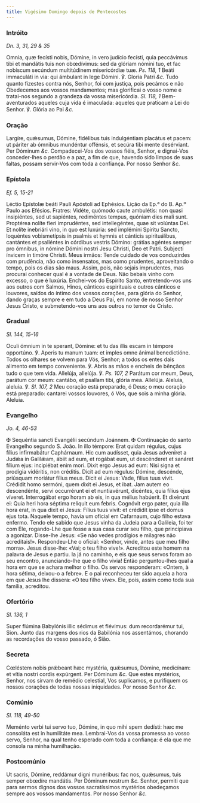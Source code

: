 ```yaml
---
title: Vigésimo Domingo depois de Pentecostes
---
```


### Intróito

_Dn. 3, 31, 29 & 35_

<div class="grid grid-cols-2 gap-5">
  <span class="text-justify">
    Omnia, quæ fecísti nobis, Dómine, in vero judício fecísti, quia peccávimus
    tibi et mandátis tuis non obœdívimus: sed da glóriam nómini tuo, et fac
    nobíscum secúndum multitúdinem misericórdiæ tuæ. <em>Ps. 118, 1</em> Beáti
    immaculáti in via: qui ámbulant in lege Dómini. ℣. Gloria Patri <em>&c.</em>
  </span>
  <span class="text-justify">
    Tudo quanto fizestes contra nós, Senhor, foi com justiça, pois pecámos e não
    Obedecemos aos vossos mandamentos; mas glorificai o vosso nome e tratai-nos
    segundo a grandeza da vossa misericórdia. <em>Sl. 118, 1</em>
    Bem-aventurados aqueles cuja vida é imaculada: aqueles que praticam a Lei do
    Senhor. ℣. Glória ao Pai <em>&c.</em>
  </span>
</div>

### Oração

<div class="grid grid-cols-2 gap-5">
  <span class="text-justify">
    Largíre, quǽsumus, Dómine, fidélibus tuis indulgéntiam placátus et pacem: ut
    páriter ab ómnibus mundéntur offénsis, et secúra tibi mente desérviant. Per
    Dóminum <em>&c.</em>
  </span>
  <span class="text-justify">
    Compadecei-Vos dos vossos fiéis, Senhor, e dignai-Vos conceder-lhes o perdão
    e a paz, a fim de que, havendo sido limpos de suas faltas, possam servir-Vos
    com toda a confiança. Por nosso Senhor <em>&c.</em>
  </span>
</div>

### Epístola

_Ef. 5, 15-21_

<div class="grid grid-cols-2 gap-5">
  <span class="text-justify">
    Léctio Epístolæ beáti Pauli Apóstoli ad Ephésios.
  </span>
  <span class="text-justify">Lição da Ep.ª do B. Ap.º Paulo aos Efésios.</span>
  <span class="text-justify">
    Fratres: Vidéte, quómodo caute ambulétis: non quasi insipiéntes, sed ut
    sapiéntes, rediméntes tempus, quóniam dies mali sunt. Proptérea nolíte fíeri
    imprudéntes, sed intellegéntes, quae sit volúntas Dei. Et nolíte inebriári
    vino, in quo est luxúria: sed implémini Spíritu Sancto, loquéntes
    vobismetípsis in psalmis et hymnis et cánticis spirituálibus, cantántes et
    psalléntes in córdibus vestris Dómino: grátias agéntes semper pro ómnibus,
    in nómine Dómini nostri Jesu Christi, Deo et Patri. Subjecti ínvicem in
    timóre Christi.
  </span>
  <span class="text-justify">
    Meus irmãos: Tende cuidado de vos conduzirdes com prudência, não como
    insensatos, mas como prudentes, aproveitando o tempo, pois os dias são maus.
    Assim, pois, não sejais imprudentes, mas procurai conhecer qual é a vontade
    de Deus. Não bebais vinho com excesso, o que é luxúria. Enchei-vos do
    Espírito Santo, entretendo-vos uns aos outros com Salmos, Hinos, cânticos
    espirituais e outros cânticos e louvores, saídos do íntimo dos vossos
    corações, para glória do Senhor, dando graças sempre e em tudo a Deus Pai,
    em nome de nosso Senhor Jesus Cristo, e submetendo-vos uns aos outros no
    temor de Cristo.
  </span>
</div>

### Gradual

_Sl. 144, 15-16_

<div class="grid grid-cols-2 gap-5">
  <span class="text-justify">
    Oculi ómnium in te sperant, Dómine: et tu das illis escam in témpore
    opportúno. ℣. Aperis tu manum tuam: et imples omne ánimal benedictióne.
  </span>
  <span class="text-justify">
    Todos os olhares se volvem para Vós, Senhor; a todos os entes dais alimento
    em tempo conveniente. ℣. Abris as mãos e encheis de bênçãos tudo o que tem
    vida.
  </span>
  <span class="text-justify">
    Allelúja, allelúja. ℣. <em>Ps. 107, 2</em> Parátum cor meum, Deus, parátum
    cor meum: cantábo, et psallam tibi, glória mea. Allelúja.
  </span>
  <span class="text-justify">
    Aleluia, aleluia. ℣. <em>Sl. 107, 2</em> Meu coração está preparado, ó Deus;
    o meu coração está preparado: cantarei vossos louvores, ó Vós, que sois a
    minha glória. Aleluia.
  </span>
</div>

### Evangelho

_Jo. 4, 46-53_

<div class="grid grid-cols-2 gap-5">
  <span class="text-justify">
    <span class="text-red-500">&#10016;</span> Sequéntia sancti Evangélii
    secúndum Joánnem.
  </span>
  <span class="text-justify">
    <span class="text-red-500">&#10016;</span> Continuação do santo Evangelho
    segundo S. João.
  </span>
  <span class="text-justify">
    In illo témpore: Erat quidam régulus, cujus fílius infirmabátur Caphárnaum.
    Hic cum audísset, quia Jesus adveníret a Judǽa in Galilǽam, ábiit ad eum, et
    rogábat eum, ut descénderet et sanáret fílium ejus: incipiébat enim mori.
    Dixit ergo Jesus ad eum: Nisi signa et prodígia vidéritis, non créditis.
    Dicit ad eum régulus: Dómine, descénde, priúsquam moriátur fílius meus.
    Dicit ei Jesus: Vade, fílius tuus vivit. Crédidit homo sermóni, quem dixit
    ei Jesus, et ibat. Jam autem eo descendénte, servi occurrérunt ei et
    nuntiavérunt, dicéntes, quia fílius ejus víveret. Interrogábat ergo horam ab
    eis, in qua mélius habúerit. Et dixérunt ei: Quia heri hora séptima relíquit
    eum febris. Cognóvit ergo pater, quia illa hora erat, in qua dixit ei Jesus:
    Fílius tuus vivit: et crédidit ipse et domus ejus tota.
  </span>
  <span class="text-justify">
    Naquele tempo, havia um oficial em Cafarnaum, cujo filho estava enfermo.
    Tendo ele sabido que Jesus vinha da Judeia para a Galileia, foi ter com Ele,
    rogando-Lhe que fosse a sua casa curar seu filho, que principiava a
    agonizar. Disse-lhe Jesus: «Se não vedes prodígios e milagres não
    acreditais!». Respondeu-Lhe o oficial: «Senhor, vinde, antes que meu filho
    morra». Jesus disse-lhe: «Vai; o teu filho vive!». Acreditou este homem na
    palavra de Jesus e partiu. Ia já no caminho, e eis que seus servos foram ao
    seu encontro, anunciando-lhe que o filho vivia! Então perguntou-lhes qual a
    hora em que se achara melhor o filho. Os servos responderam: «Ontem, à hora
    sétima, deixou-o a febre». E o pai reconheceu ter sido aquela a hora em que
    Jesus lhe dissera: «O teu filho vive». Ele, pois, assim como toda sua
    família, acreditou.
  </span>
</div>

### Ofertório

_Sl. 136, 1_

<div class="grid grid-cols-2 gap-5">
  <span class="text-justify">
    Super flúmina Babylónis illic sédimus et flévimus: dum recordarémur tui,
    Sion.
  </span>
  <span class="text-justify">
    Junto das margens dos rios da Babilónia nos assentámos, chorando as
    recordações do vosso passado, ó Sião.
  </span>
</div>

### Secreta

<div class="grid grid-cols-2 gap-5">
  <span class="text-justify">
    Cœléstem nobis prǽbeant hæc mystéria, quǽsumus, Dómine, medicínam: et vítia
    nostri cordis expúrgent. Per Dóminum <em>&c.</em>
  </span>
  <span class="text-justify">
    Que estes mystérios, Senhor, nos sirvam de remédio celestial, Vos
    suplicamos, e purifiquem os nossos corações de todas nossas iniquidades. Por
    nosso Senhor <em>&c.</em>
  </span>
</div>

### Comúnio

_Sl. 118, 49-50_

<div class="grid grid-cols-2 gap-5">
  <span class="text-justify">
    Meménto verbi tui servo tuo, Dómine, in quo mihi spem dedísti: hæc me
    consoláta est in humilitáte mea.
  </span>
  <span class="text-justify">
    Lembrai-Vos da vossa promessa ao vosso servo, Senhor, na qual tenho esperado
    com toda a confiança: é ela que me consola na minha humilhação.
  </span>
</div>

### Postcomúnio

<div class="grid grid-cols-2 gap-5">
  <span class="text-justify">
    Ut sacris, Dómine, reddámur digni munéribus: fac nos, quǽsumus, tuis semper
    obœdíre mandátis. Per Dóminum nostrum <em>&c.</em>
  </span>
  <span class="text-justify">
    Senhor, permiti que para sermos dignos dos vossos sacratíssimos mystérios
    obedeçamos sempre aos vossos mandamentos. Por nosso Senhor <em>&c.</em>
  </span>
</div>
